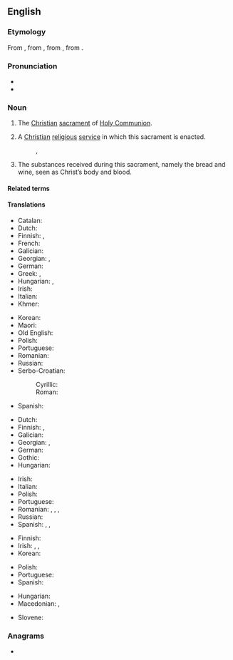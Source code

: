{{also|eucharist}}
==English==

===Etymology===
From {{inh|en|enm|eukariste}}, from {{der|en|fro|-}}, from {{der|en|LL.|eucharistia}}, from {{der|en|grc|εὐχαριστία|t=gratitude, giving of thanks}}.

===Pronunciation===
* {{IPA|/ˈjuːkəɹɪst/|lang=en}}
* {{hyphenation|Eu|cha|rist|lang=en}}

===Noun===
{{en-noun}}

# {{lb|en|Christianity}} The [[Christian]] [[sacrament]] of [[Holy Communion]].
#: {{syn|en|Holy Communion|Communion}}
# {{lb|en|by extension}} A [[Christian]] [[religious]] [[service]] in which this sacrament is enacted.
#: {{syn|en|Holy Communion|Communion|Mass|Divine Liturgy}}, {{qualifier|informal}} {{l|en|church}}
# The substances received during this sacrament, namely the bread and wine, seen as Christ’s body and blood.
#: {{syn|en|the [[elements]]}}

====Related terms====
{{rel2|eucharistic|eucharistical|lang=en}}

====Translations====
{{trans-top|sacrament}}
* Catalan: {{t+|ca|eucaristia|f}}
* Dutch: {{t+|nl|eucharistie|f}}
* Finnish: {{t+|fi|ehtoollinen}}, {{t|fi|Herran pyhä ehtoollinen}}
* French: {{t+|fr|eucharistie|f}}
* Galician: {{t|gl|eucaristía|f}}
* Georgian: {{t|ka|ევქარისტია}}, {{t|ka|ზიარება}}
* German: {{t+|de|Eucharistie|f}}
* Greek: {{t+|el|ευχαριστία|f}}, {{t|el|θεία μετάληψη|f}}
* Hungarian: {{t|hu|eucharisztia}}, {{t+|hu|úrvacsora}}
* Irish: {{t|ga|Eocairist|f}}
* Italian: {{t+|it|eucaristia|f}}
* Khmer: {{t|km|ពិធីស្នានកិច្ច|tr=pi’tʰii snaan kəc}}
{{trans-mid}}
* Korean: {{t|ko|성체성사}}
* Maori: {{t|mi|hākarameta}}
* Old English: {{t|ang|hūsl|n}}
* Polish: {{t+|pl|eucharystia|f}}
* Portuguese: {{t+|pt|eucaristia|f}}
* Romanian: {{t+|ro|euharistie}}
* Russian: {{t+|ru|прича́стие|n}}
* Serbo-Croatian:
*: Cyrillic: {{t|sh|еухарѝстија|f}}
*: Roman: {{t+|sh|euharìstija}}
* Spanish: {{t+|es|eucaristía|f}}
{{trans-bottom}}

{{trans-top|ceremony}}
* Dutch: {{t+|nl|eucharistieviering|f}}
* Finnish: {{t+|fi|ehtoollinen}}, {{t|fi|Herran pyhä ehtoollinen}}
* Galician: {{t|gl|eucaristía|f}}
* Georgian: {{t|ka|ზიარება}}, {{t|ka|ევქარისტია}}
* German: {{t+|de|Eucharistiefeier|f}}
* Gothic: {{t|got|𐌰𐌹𐍅𐍇𐌰𐍂𐌹𐍃𐍄𐌹𐌰|f}}
* Hungarian: {{t|hu|eucharisztia}}
{{trans-mid}}
* Irish: {{t|ga|Eocairist|f}}
* Italian: {{t+|it|eucaristia|f}}
* Polish: {{t+|pl|eucharystia|f}}
* Portuguese: {{t+|pt|eucaristia|f}}
* Romanian: {{t+|ro|cuminecătură}}, {{t+|ro|împărtășanie}}, {{t+|ro|euharistie}}, {{t+|ro|grijanie}}
* Russian: {{t+|ru|прича́стие|n}}
* Spanish: {{t|es|Eucaristía|f}}, {{t|es|Cena del Señor}}, {{t|es|Santa Cena}}
{{trans-bottom}}

{{trans-top|subtances}}
* Finnish: {{t+|fi|ehtoollinen}}
* Irish: {{t|ga|corp Chríost|m}}, {{t-check|ga|Eocairist|f}}, {{t|ga|Comaoineach|f}}
* Korean: {{t|ko|성체}}
{{trans-mid}}
* Polish: {{t+|pl|eucharystia|f}}
* Portuguese: {{t+|pt|eucaristia|f}}
* Spanish: {{t+|es|eucaristía|f}}
{{trans-bottom}}

{{checktrans-top}}
* Hungarian: {{t+check|hu|oltáriszentség}}
* Macedonian: {{t-check|mk|причест|f}}, {{t-check|mk|причесна|f}}
{{trans-mid}}
* Slovene: {{t+check|sl|evharistija|f}}
{{trans-bottom}}

===Anagrams===
* {{anagrams|en|thesauric}}